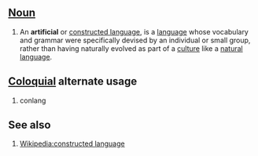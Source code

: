 ==[[Noun]]==

# An '''artificial''' or [[constructed language]], is a [[language]] whose vocabulary and grammar were specifically devised by an individual or small group, rather than having naturally evolved as part of a [[culture]] like a [[natural language]].

==[[Coloquial]] alternate usage==

# conlang

==See also==
# [[Wikipedia:constructed language]]